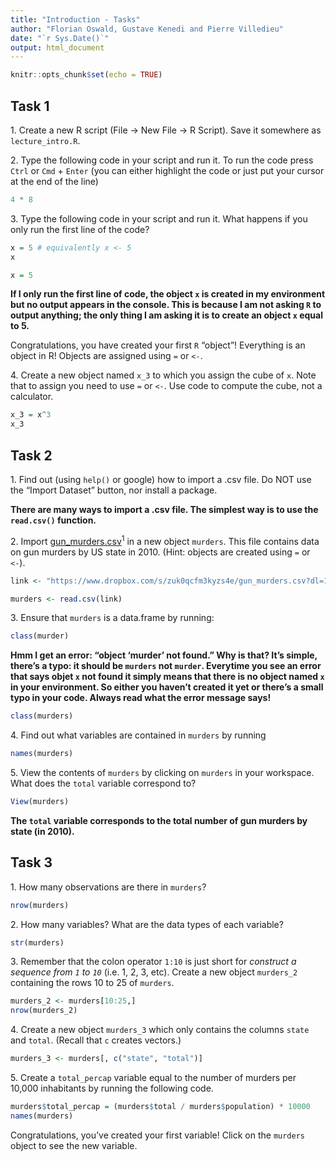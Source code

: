 ```yaml
---
title: "Introduction - Tasks"
author: "Florian Oswald, Gustave Kenedi and Pierre Villedieu"
date: "`r Sys.Date()`"
output: html_document
---
```


```r
knitr::opts_chunk$set(echo = TRUE)
```

## Task 1

1\. Create a new R script (File $\rightarrow$ New File $\rightarrow$ R Script). Save it somewhere as `lecture_intro.R`.

2\. Type the following code in your script and run it. To run the code press `Ctrl` or `Cmd` + `Enter` (you can either highlight the code or just put your cursor at the end of the line)
```r
4 * 8
```

3\. Type the following code in your script and run it. What happens if you only run the first line of the code?
```r
x = 5 # equivalently x <- 5
x
```

```r
x = 5
```

**If I only run the first line of code, the object `x` is created in my environment but no output appears in the console. This is because I am not asking `R` to output anything; the only thing I am asking it is to create an object `x` equal to $5$.**

Congratulations, you have created your first `R` "object"! Everything is an object in R! Objects are assigned using `=` or `<-`.

4\. Create a new object named `x_3` to which you assign the cube of `x`. Note that to assign you need to use `=` or `<-`. Use code to compute the cube, not a calculator.

```r
x_3 = x^3
x_3
```


## Task 2

1\. Find out (using `help()` or google) how to import a .csv file. Do NOT use the "Import Dataset" button, nor install a package.

**There are many ways to import a .csv file. The simplest way is to use the `read.csv()` function.**

2\. Import [gun_murders.csv](https://www.dropbox.com/s/zuk0qcfm3kyzs4e/gun_murders.csv?dl=1)<sup>1</sup> in a new object `murders`. This file contains data on gun murders by US state in 2010. (Hint: objects are created using `=` or `<-`).

```r
link <- "https://www.dropbox.com/s/zuk0qcfm3kyzs4e/gun_murders.csv?dl=1"

murders <- read.csv(link)
```

3\. Ensure that `murders` is a data.frame by running:

```r
class(murder)
```

**Hmm I get an error: "object 'murder' not found." Why is that? It's simple, there's a typo: it should be `murders` not `murder`. Everytime you see an error that says objet `x` not found it simply means that there is no object named `x` in your environment. So either you haven't created it yet or there's a small typo in your code. Always read what the error message says!**

```r
class(murders)
```

4\. Find out what variables are contained in `murders` by running

```r
names(murders)
```

5\. View the contents of `murders` by clicking on `murders` in your workspace. What does the `total` variable correspond to?

```r
View(murders)
```

**The `total` variable corresponds to the total number of gun murders by state (in 2010).**


## Task 3

1\. How many observations are there in `murders`?

```r
nrow(murders)
```

2\. How many variables? What are the data types of each variable?

```r
str(murders)
```

3\. Remember that the colon operator `1:10` is just short for *construct a sequence from `1` to `10`* (i.e. 1, 2, 3, etc). Create a new object `murders_2` containing the rows 10 to 25 of `murders`.

```r
murders_2 <- murders[10:25,]
nrow(murders_2)
```

4\. Create a new object `murders_3` which only contains the columns `state` and `total`. (Recall that `c` creates vectors.)

```r
murders_3 <- murders[, c("state", "total")]
```

5\. Create a `total_percap` variable equal to the number of murders per 10,000 inhabitants by running the following code.
```r
murders$total_percap = (murders$total / murders$population) * 10000
names(murders)
```

Congratulations, you've created your first variable! Click on the `murders` object to see the new variable.
 

